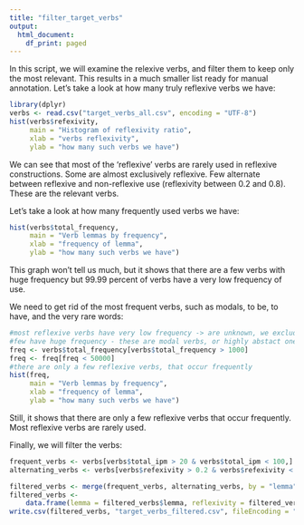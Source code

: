 ```yaml
---
title: "filter_target_verbs"
output:
  html_document:
    df_print: paged
---
```


In this script, we will examine the relexive verbs, and filter them to keep only the most relevant.
This results in a much smaller list ready for manual annotation.
Let's take a look at how many truly reflexive verbs we have:

```r
library(dplyr)
verbs <- read.csv("target_verbs_all.csv", encoding = "UTF-8")
hist(verbs$refexivity,
     main = "Histogram of reflexivity ratio",
     xlab = "verbs reflexivity",
     ylab = "how many such verbs we have")
```

We can see that most of the 'reflexive' verbs are rarely used in reflexive constructions. 
Some are almost exclusively reflexive. 
Few alternate between reflexive and non-reflexive use (reflexivity between 0.2 and 0.8). These are the relevant verbs.

Let's take a look at how many frequently used verbs we have:

```r
hist(verbs$total_frequency, 
     main = "Verb lemmas by frequency",
     xlab = "frequency of lemma",
     ylab = "how many such verbs we have")
```

This graph won't tell us much, but it shows that there are a few verbs with huge frequency but 99.99 percent of verbs have a very low frequency of use. 

We need to get rid of the most frequent verbs, such as modals, to be, to have, and the very rare words:


```r
#most reflexive verbs have very low frequency -> are unknown, we exclude them
#few have huge frequency - these are modal verbs, or highly abstact ones (be, have)
freq <- verbs$total_frequency[verbs$total_frequency > 1000]
freq <- freq[freq < 50000]
#there are only a few reflexive verbs, that occur frequently
hist(freq, 
     main = "Verb lemmas by frequency",
     xlab = "frequency of lemma",
     ylab = "how many such verbs we have")
```

Still, it shows that there are only a few reflexive verbs that occur frequently. Most reflexive verbs are rarely used.



Finally, we will filter the verbs:
```r
frequent_verbs <- verbs[verbs$total_ipm > 20 & verbs$total_ipm < 100,]
alternating_verbs <- verbs[verbs$refexivity > 0.2 & verbs$refexivity < 0.8,]

filtered_verbs <- merge(frequent_verbs, alternating_verbs, by = "lemma")
filtered_verbs <-
    data.frame(lemma = filtered_verbs$lemma, reflexivity = filtered_verbs$refexivity.x, total_ipm = filtered_verbs$total_ipm.x)
write.csv(filtered_verbs, "target_verbs_filtered.csv", fileEncoding = "UTF-8")
```

